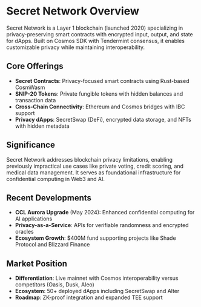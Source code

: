 # Secret Network Overview

Secret Network is a Layer 1 blockchain (launched 2020) specializing in privacy-preserving smart contracts with encrypted input, output, and state for dApps. Built on Cosmos SDK with Tendermint consensus, it enables customizable privacy while maintaining interoperability.

## Core Offerings

- **Secret Contracts**: Privacy-focused smart contracts using Rust-based CosmWasm
- **SNIP-20 Tokens**: Private fungible tokens with hidden balances and transaction data
- **Cross-Chain Connectivity**: Ethereum and Cosmos bridges with IBC support
- **Privacy dApps**: SecretSwap (DeFi), encrypted data storage, and NFTs with hidden metadata

## Significance

Secret Network addresses blockchain privacy limitations, enabling previously impractical use cases like private voting, credit scoring, and medical data management. It serves as foundational infrastructure for confidential computing in Web3 and AI.

## Recent Developments

- **CCL Aurora Upgrade** (May 2024): Enhanced confidential computing for AI applications
- **Privacy-as-a-Service**: APIs for verifiable randomness and encrypted oracles
- **Ecosystem Growth**: $400M fund supporting projects like Shade Protocol and Blizzard Finance

## Market Position

- **Differentiation**: Live mainnet with Cosmos interoperability versus competitors (Oasis, Dusk, Aleo)
- **Ecosystem**: 50+ deployed dApps including SecretSwap and Alter
- **Roadmap**: ZK-proof integration and expanded TEE support
